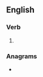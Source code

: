 ==English==

===Verb===
{{head|en|verb form}}

# {{en-third-person singular of|aerify}}

===Anagrams===
* {{anagrams|en|a=aeefiirs|faieries}}